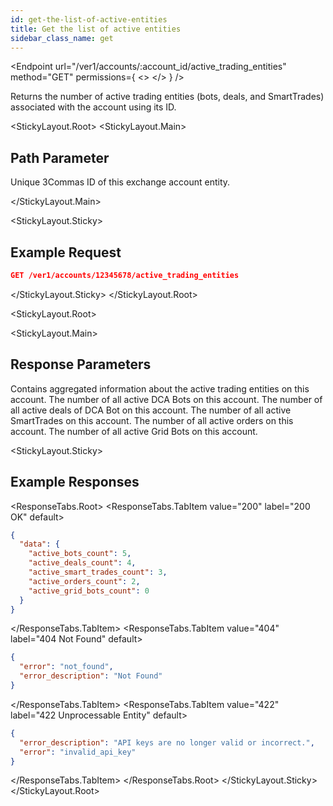 ```yaml
---
id: get-the-list-of-active-entities
title: Get the list of active entities
sidebar_class_name: get
---
```



<Endpoint
  url="/ver1/accounts/:account_id/active_trading_entities"
  method="GET"
  permissions={
    <>
      <Permission title="Permission" description="ACCOUNTS_READ" />
      <Permission title="Security" description="SIGNED" />
    </>
  }
/>

Returns the number of active trading entities (bots, deals, and SmartTrades) associated with the account using its ID.

<Separator />

<StickyLayout.Root>
<StickyLayout.Main>

## Path Parameter

<ApiParam name='account_id' type='integer' id="account_id" required>
    Unique 3Commas ID of this exchange account entity.
</ApiParam>

</StickyLayout.Main>

<StickyLayout.Sticky>
## Example Request

```json
GET /ver1/accounts/12345678/active_trading_entities
```
</StickyLayout.Sticky>
</StickyLayout.Root>

<StickyLayout.Root>

<StickyLayout.Main>

## Response Parameters

<ApiParam name="data" type="object" id="data">
      Contains aggregated information about the active trading entities on this account.
        <CollapsibleNestedParams>
             <ApiParam name='active_bots_count'type='integer' id="active_bots_count">
              The number of all active DCA Bots on this account.
            </ApiParam>
             <ApiParam name='active_deals_count'type='integer' id="active_deals_count">
              The number of all active deals of DCA Bot on this account.
            </ApiParam>
             <ApiParam name='active_smart_trades_count'type='integer' id="active_smart_trades_count">
              The number of all active SmartTrades on this account.
            </ApiParam>
             <ApiParam name='active_orders_count'type='integer' id="active_orders_count">
              The number of all active orders on this account.
            </ApiParam>
             <ApiParam name='active_grid_bots_count'type='integer' id="active_grid_bots_count">
              The number of all active Grid Bots on this account.
            </ApiParam>
        </CollapsibleNestedParams>
     </ApiParam>
</StickyLayout.Main>      

<StickyLayout.Sticky>
## Example Responses

<ResponseTabs.Root>
<ResponseTabs.TabItem value="200" label="200 OK" default>

```json
{
  "data": {
    "active_bots_count": 5,
    "active_deals_count": 4,
    "active_smart_trades_count": 3,
    "active_orders_count": 2,
    "active_grid_bots_count": 0
  }
}
```
</ResponseTabs.TabItem>
<ResponseTabs.TabItem value="404" label="404 Not Found" default>
```json
{
  "error": "not_found",
  "error_description": "Not Found"
}
```
</ResponseTabs.TabItem>
<ResponseTabs.TabItem value="422" label="422 Unprocessable Entity" default>
```json
{
  "error_description": "API keys are no longer valid or incorrect.",
  "error": "invalid_api_key"
}
```
</ResponseTabs.TabItem>
</ResponseTabs.Root>
</StickyLayout.Sticky>
</StickyLayout.Root>